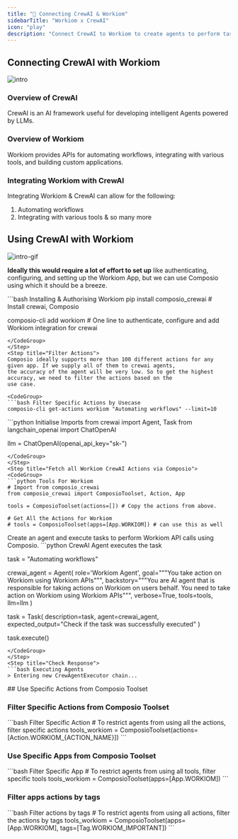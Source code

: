 ```yaml
---
title: "🚀 Connecting CrewAI & Workiom"
sidebarTitle: "Workiom x CrewAI"
icon: "play"
description: "Connect CrewAI to Workiom to create agents to perform tasks using natural language"
---
```


## Connecting CrewAI with Workiom
![intro](/media/intro.jpg)

### Overview of CrewAI

CrewAI is an AI framework useful for developing intelligent Agents powered by LLMs.

### Overview of Workiom

Workiom provides APIs for automating workflows, integrating with various tools, and building custom applications.

### Integrating Workiom with CrewAI

Integrating Workiom & CrewAI can allow for the following:

1. Automating workflows
2. Integrating with various tools
& so many more

## Using CrewAI with Workiom
![intro-gif](/media/intro.gif)
<Steps>
<Step title="Setting Up the Environment">

**Ideally this would require a lot of effort to set up** like authenticating, configuring, and setting up the Workiom App, but we can use Composio using which it should be a breeze.

<CodeGroup>
```bash Installing & Authorising Workiom
pip install composio_crewai # Install crewai, Composio 

composio-cli add workiom # One line to authenticate, configure and add Workiom integration for crewai
```
</CodeGroup>
</Step>
<Step title="Filter Actions">
Composio ideally supports more than 100 different actions for any given app. If we supply all of them to crewai agents, 
the accuracy of the agent will be very low. So to get the highest accuracy, we need to filter the actions based on the 
use case.

<CodeGroup>
```bash Filter Specific Actions by Usecase
composio-cli get-actions workiom "Automating workflows" --limit=10
```
</CodeGroup>

</Step>
<Step title="Import Base Packages">

<CodeGroup>
```python Initialise Imports
from crewai import Agent, Task
from langchain_openai import ChatOpenAI

llm = ChatOpenAI(openai_api_key="sk-<OPENAI KEY>")
```
</CodeGroup>
</Step>
<Step title="Fetch all Workiom CrewAI Actions via Composio">
<CodeGroup>
```python Tools For Workiom
# Import from composio_crewai
from composio_crewai import ComposioToolset, Action, App

tools = ComposioToolset(actions=[]) # Copy the actions from above. 

# Get All the Actions for Workiom
# tools = ComposioToolset(apps=[App.WORKIOM]) # can use this as well
```
</CodeGroup>
</Step>
<Step title="Execute the Agent">
Create an agent and execute tasks to perform Workiom API calls using Composio. 
<CodeGroup>
```python CrewAI Agent executes the task

task = "Automating workflows"

crewai_agent = Agent(
    role='Workiom Agent',
    goal="""You take action on Workiom using Workiom APIs""",
    backstory="""You are AI agent that is responsible for taking actions on Workiom on users behalf. You need to take action on Workiom using Workiom APIs""",
    verbose=True,
    tools=tools,
    llm=llm
)

task = Task(
    description=task,
    agent=crewai_agent,
    expected_output="Check if the task was successfully executed"
)

task.execute()
```
</CodeGroup>
</Step>
<Step title="Check Response">
```bash Executing Agents
> Entering new CrewAgentExecutor chain...
```
</Step>
</Steps>
## Use Specific Actions from Composio Toolset

### Filter Specific Actions from Composio Toolset

<CodeGroup>
```bash Filter Specific Action
# To restrict agents from using all the actions, filter specific actions
tools_workiom = ComposioToolset(actions=[Action.WORKIOM_{ACTION_NAME}])
```
</CodeGroup>

### Use Specific Apps from Composio Toolset
<CodeGroup>
```bash Filter Specific App
# To restrict agents from using all tools, filter specific tools
tools_workiom = ComposioToolset(apps=[App.WORKIOM])
```
</CodeGroup>

### Filter apps actions by tags 
<CodeGroup>
```bash Filter actions by tags
# To restrict agents from using all actions, filter the actions by tags
tools_workiom = ComposioToolset(apps=[App.WORKIOM], tags=[Tag.WORKIOM_IMPORTANT])
```
</CodeGroup>